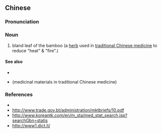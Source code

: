 {{also|淡竹叶}}
==Chinese==
{{zh-forms|s=淡竹叶}}

===Pronunciation===
{{zh-pron
|m=dànzhúyè
|cat=n
}}

===Noun===
{{zh-noun}}

# bland leaf of the bamboo (a [[herb]] used in [[traditional Chinese medicine]] to reduce "heat" & "fire".)

====See also====
* {{l|zh|清热药}}
* {{l|zh|药材}} (medicinal materials in traditional Chinese medicine)

===References===
* {{pedialite|lang=zh}}
* http://www.trade.gov.bt/administration/mktbriefs/10.pdf
* http://www.koreantk.com/en/m_sta/med_stat_search.jsp?searchGbn=statis
* http://www1.dict.li/